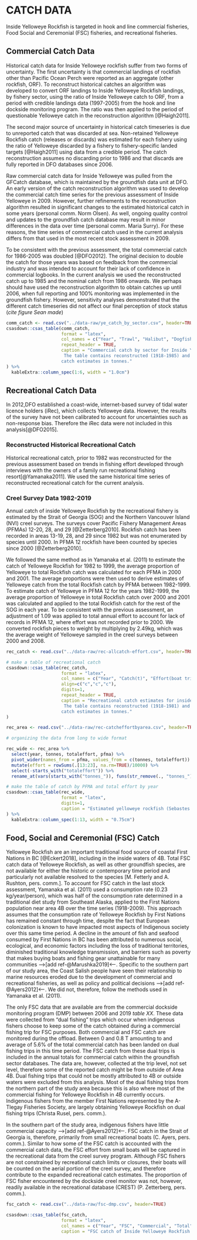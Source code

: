 
\clearpage

# CATCH DATA {#app:catch-data}

Inside Yelloweye Rockfish is targeted in hook and line commercial fisheries, Food Social and Ceremonial (FSC) fisheries, and recreational fisheries.

## Commercial Catch Data {#sec:com-catch-data}

Historical catch data for Inside Yelloweye rockfish suffer from two forms of uncertainty. The first uncertainty is that commercial landings of rockfish other than Pacific Ocean Perch were reported as an aggregate (other rockfish, ORF). To reconstruct historical catches an algorithm was developed to convert ORF landings to Inside Yelloweye Rockfish landings, by fishery sector, using the ratio of Inside Yelloweye catch to ORF, from a period with credible landings data (1997-2005) from the hook and line dockside monitoring program. The ratio was then applied to the period of questionable Yelloweye catch in the reconstruction algorithm [@Haigh2011].

The second major source of uncertainty in historical catch timeseries is due to unreported catch that was discarded at sea. Non-retained Yelloweye Rockfish catch (releases or discards) was estimated for each fishery using the ratio of Yelloweye discarded by a fishery to fishery-specific landed targets [@Haigh2011] using data from a credible period. The catch reconstruction assumes no discarding prior to 1986 and that discards are fully reported in DFO databases since 2006.

Raw commercial catch data for Inside Yelloweye was pulled from the GFCatch database, which is maintained by the groundfish data unit at DFO. An early version of the catch reconstruction algorithm was used to develop the commercial catch time series for the previous assessment of Inside Yelloweye in 2009. However, further refinements to the reconstruction algorithm resulted in significant changes to the estimated historical catch in some years (personal comm. Norm Olsen). As well, ongoing quality control and updates to the groundfish catch database may result in minor differences in the data over time (personal comm. Maria Surry). For these reasons, the time series of commercial catch used in the current analysis differs from that used in the most recent stock assessment in 2009.

To be consistent with the previous assessment, the total commercial catch for 1986-2005 was doubled [@DFO2012]. The original decision to double the catch for those years was based on feedback from the commercial industry and was intended to account for their lack of confidence in commercial logbooks. In the current analysis we used the reconstructed catch up to 1985 and the nominal catch from 1986 onwards. We perhaps should have used the reconstruction algorithm to obtain catches up until 2006, when full reporting and 100% monitoring was implemented in the groundfish fishery. However, sensitivity analyses demonstrated that the different catch timeseries did not affect our final perception of stock status (*cite figure Sean made*)

```r

comm_catch <- read.csv("../data-raw/ye_catch_by_sector.csv", header=TRUE)
csasdown::csas_table(comm_catch,
                     format = "latex",
                     col_names = c("Year", "Trawl", "Halibut", "Dogfish and Lingcod", "Hook and Line Rockfish", "Total"),
                     repeat_header = TRUE,
                     caption = "Commercial catch by sector for Inside Yelloweye Rockfish.
                      The table contains reconstructed (1918-1985) and nominal (1986-2019)
                     catch estimates in tonnes."
) %>%
  kableExtra::column_spec(1:6, width = "1.0cm")

```


## Recreational Catch Data {#sec:rec-catch-data}

In 2012,DFO established a coast-wide, internet-based survey of tidal water licence holders (iRec), which collects Yelloweye data. However, the results of the survey have not been calibrated to account for uncertainties such as non-response bias. Therefore the iRec data were not included in this analysis[@DFO2015].

### Reconstructed Historical Recreational Catch {#sec:recon-rec-catch-data}

Historical recreational catch, prior to 1982 was reconstructed for the previous assessment based on trends in fishing effort developed through interviews with the owners of a family run recreational fishing resort[@Yamanaka2011]. We used the same historical time series of reconstructed recreational catch for the current analysis.

### Creel Survey Data 1982-2019 {#sec:creel-catch-data}

Annual catch of inside Yelloweye Rockfish by the recreational fishery is estimated by the Strait of Georgia (SOG) and the Northern Vancouver Island (NVI) creel surveys. The surveys cover Pacific Fishery Management Areas (PFMAs) 12-20, 28, and 29 [@Zetterberg2010]. Rockfish catch has been recorded in areas 13-19, 28, and 29 since 1982 but was not enumerated by species until 2000. In PFMA 12 rockfish have been counted by species since 2000 [@Zetterberg2010].

We followed the same method as in Yamanaka et al. (2011) to estimate the catch of Yelloweye Rockfish for 1982 to 1999, the average proportion of Yelloweye to total Rockfish catch was calculated for each PFMA in 2000 and 2001. The average proportions were then used to derive estimates of Yelloweye catch from the total Rockfish catch by PFMA between 1982-1999. To estimate catch of Yelloweye in PFMA 12 for the years 1982-1999, the average proportion of Yelloweye in total Rockfish catch over 2000 and 2001 was calculated and applied to the total Rockfish catch for the rest of the SOG in each year. To be consistent with the previous assessment, an adjustment of 1.09 was applied to total annual effort to account for lack of records in PFMA 12, where effort was not recorded prior to 2000. We converted rockfish pieces to weight by multiplying by 2.49kg, which was the average weight of Yelloweye sampled in the creel surveys between 2000 and 2008.

```r


rec_catch <- read.csv("../data-raw/rec-allcatch-effort.csv", header=TRUE)

# make a table of recreational catch
csasdown::csas_table(rec_catch,
                     format = "latex",
                     col_names = c("Year", "Catch(t)", "Effort(boat trips)"),
                     align=c("c","c","c"),
                     digits=1,
                     repeat_header = TRUE,
                     caption = "Recreational catch estimates for inside Yelloweye Rockfish.
                      The table contains reconstructed (1918-1981) and modern (1982-2019)
                     catch estimates in tonnes."
)
```

\clearpage

```r

rec_area <- read.csv("../data-raw/rec-catcheffortbyarea.csv", header=TRUE)

# organizing the data from long to wide format

rec_wide <- rec_area %>%
  select(year, tonnes, totaleffort, pfma) %>%
  pivot_wider(names_from = pfma, values_from = c(tonnes, totaleffort)) %>%
  mutate(effort = rowSums(.[13:23], na.rm=TRUE)/10000) %>%
  select(-starts_with("totaleffort")) %>%
  rename_at(vars(starts_with("tonnes_")), funs(str_remove(., "tonnes_")))

# make the table of catch by PFMA and total effort by year
csasdown::csas_table(rec_wide,
                     format = "latex",
                     digits=1,
                     caption = "Estimated yelloweye rockfish (Sebastes ruberrimus) recreational catch in tonnes from the inside Strait of Georgia creel survey by statistical area (PFMA) and total effort in 10,000 boat trips by year from 1982 to 2019.Numbers of fish were converted to weight using 2.49 kg (average weight of yelloweye rockfish in the creel survey 2000-2008)."
) %>%
  kableExtra::column_spec(1:13, width = "0.75cm")

```

## Food, Social and Ceremonial (FSC) Catch {#sec:fsc-catch-data}

Yelloweye Rockfish are an important traditional food source of coastal First Nations in BC [@Eckert2018], including in the inside waters of 4B. Total FSC catch data of Yelloweye Rockfish, as well as other groundfish species, are not available for either the historic or contemporary time period and particularly not available resolved to the species [M. Fetterly and A. Rushton, pers. comm.].
To account for FSC catch in the last stock assessment, Yamanaka et al. (2011) used a consumption rate (0.23 kg/year/person), which was half of the consumption rate determined in a traditional diet study from Southeast Alaska, applied to the First Nations population near area 4B over the time series (1918-2009).
This approach assumes that the consumption rate of Yelloweye Rockfish by First Nations has remained constant through time, despite the fact that European colonization is known to have impacted most aspects of Indigenous society over this same time period.
A decline in the amount of fish and seafood consumed by First Nations in BC has been attributed to numerous social, ecological, and economic factors including the loss of traditional territories, diminished traditional knowledge transmission, and barriers such as poverty that makes buying boats and fishing gear unattainable for many communities -->[add ref-@Marushka2019]<--.
Specific to the southern part of our study area, the Coast Salish people have seen their relationship to marine resources eroded due to the development of commercial and recreational fisheries, as well as policy and political decisions -->[add ref-@Ayers2012]<--.
We did not, therefore, follow the methods used in Yamanaka et al. (2011).

The only FSC data that are available are from the commercial dockside monitoring program (DMP) between 2006 and 2019 *table XX*. These data were collected from "dual fishing" trips which occur when indigenous fishers choose to keep some of the catch obtained during a commercial fishing trip for FSC purposes.
Both commercial and FSC catch are monitored during the offload.
Between 0 and 0.8 T amounting to and average of 5.6% of the total commercial catch has been landed on dual fishing trips in this time period.
The FSC catch from these dual trips is included in the annual totals for commercial catch within the groundfish sector databases.
The data are, however, collected at the trip level, not set level, therefore some of the reported catch might be from outside of Area 4B.
Dual fishing trips that could not be mostly attributed to 4B or outside waters were excluded from this analysis.
Most of the dual fishing trips from the northern part of the study area because this is also where most of the commercial fishing for Yelloweye Rockfish in 4B currently occurs.
Indigenous fishers from the member First Nations represented by the A-Tlegay Fisheries Society, are largely obtaining Yelloweye Rockfish on dual fishing trips (Christa Rusel, pers. comm.).

In the southern part of the study area, indigenous fishers have little commercial capacity -->[add ref-@Ayers2012]<--.
FSC catch in the Strait of Georgia is, therefore, primarily from small recreational boats (C. Ayers, pers. comm.).
Similar to how some of the FSC catch is accounted with the commercial catch data, the FSC effort from small boats will be captured in the recreational data from the creel survey program.
Although FSC fishers are not constrained by recreational catch limits or closures, their boats will be counted on the aerial portion of the creel survey, and therefore contribute to the expanded recreational catch estimates.
The proportion of FSC fisher encountered by the dockside creel monitor was not, however, readily available in the recreational database (CREST) (P. Zetterberg, pers. comm.).



```r

fsc_catch <- read.csv("../data-raw/fsc-dmp.csv", header=TRUE)

csasdown::csas_table(fsc_catch,
                     format = "latex",
                     col_names = c("Year", "FSC", "Commercial", "Total", "Percent FSC"),
                     caption = "FSC catch of Inside Yelloweye Rockfish as a proportion of total commercial catch reported to dockside observers from dual fishing trips." )

```
